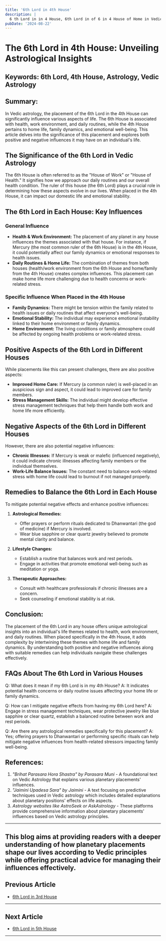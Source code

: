 ```yaml
---
title: '6th Lord in 4th House'
description: |
  6 th Lord in in 4 House, 6th Lord in of 6 in 4 House of Home in Vedic astrology
pubDate: '2024-08-22'
---
```


# The 6th Lord in 4th House: Unveiling Astrological Insights

## Keywords: 6th Lord, 4th House, Astrology, Vedic Astrology

## Summary:
In Vedic astrology, the placement of the 6th Lord in the 4th House can significantly influence various aspects of life. The 6th House is associated with health, work environment, and daily routines, while the 4th House pertains to home life, family dynamics, and emotional well-being. This article delves into the significance of this placement and explores both positive and negative influences it may have on an individual's life.

## The Significance of the 6th Lord in Vedic Astrology
The 6th House is often referred to as the "House of Work" or "House of Health." It signifies how we approach our daily routines and our overall health condition. The ruler of this house (the 6th Lord) plays a crucial role in determining how these aspects evolve in our lives. When placed in the 4th House, it can impact our domestic life and emotional stability.

## The 6th Lord in Each House: Key Influences
### General Influence
- **Health & Work Environment:** The placement of any planet in any house influences the themes associated with that house. For instance, if Mercury (the most common ruler of the 6th House) is in the 4th House, it could potentially affect our family dynamics or emotional responses to health issues.
- **Daily Routines & Home Life:** The combination of themes from both houses (health/work environment from the 6th House and home/family from the 4th House) creates complex influences. This placement can make home life more challenging due to health concerns or work-related stress.

### Specific Influence When Placed in the 4th House
- **Family Dynamics:** There might be tension within the family related to health issues or daily routines that affect everyone's well-being.
- **Emotional Stability:** The individual may experience emotional instability linked to their home environment or family dynamics.
- **Home Environment:** The living conditions or family atmosphere could be affected by ongoing health problems or work-related stress.

## Positive Aspects of the 6th Lord in Different Houses
While placements like this can present challenges, there are also positive aspects:

- **Improved Home Care:** If Mercury (a common ruler) is well-placed in an auspicious sign and aspect, it could lead to improved care for family members.
- **Stress Management Skills:** The individual might develop effective stress management techniques that help them handle both work and home life more efficiently.

## Negative Aspects of the 6th Lord in Different Houses
However, there are also potential negative influences:

- **Chronic Illnesses:** If Mercury is weak or malefic (influenced negatively), it could indicate chronic illnesses affecting family members or the individual themselves.
- **Work-Life Balance Issues:** The constant need to balance work-related stress with home life could lead to burnout if not managed properly.

## Remedies to Balance the 6th Lord in Each House
To mitigate potential negative effects and enhance positive influences:

1. **Astrological Remedies:**
   - Offer prayers or perform rituals dedicated to Dhanwantari (the god of medicine) if Mercury is involved.
   - Wear blue sapphire or clear quartz jewelry believed to promote mental clarity and balance.

2. **Lifestyle Changes:**
   - Establish a routine that balances work and rest periods.
   - Engage in activities that promote emotional well-being such as meditation or yoga.

3. **Therapeutic Approaches:**
   - Consult with healthcare professionals if chronic illnesses are a concern.
   - Seek counseling if emotional stability is at risk.

## Conclusion:
The placement of the 6th Lord in any house offers unique astrological insights into an individual's life themes related to health, work environment, and daily routines. When placed specifically in the 4th House, it adds complexity by intertwining these themes with home life and family dynamics. By understanding both positive and negative influences along with suitable remedies can help individuals navigate these challenges effectively.

## FAQs About The 6th Lord in Various Houses

Q: What does it mean if my 6th Lord is in my 4th House?
A: It indicates potential health concerns or daily routine issues affecting your home life or family dynamics.

Q: How can I mitigate negative effects from having my 6th Lord here?
A: Engage in stress management techniques, wear protective jewelry like blue sapphire or clear quartz, establish a balanced routine between work and rest periods.

Q: Are there any astrological remedies specifically for this placement?
A: Yes; offering prayers to Dhanwantari or performing specific rituals can help mitigate negative influences from health-related stressors impacting family well-being.

## References:
1. *"Brihat Parasara Hora Shastra" by Parasara Muni* - A foundational text on Vedic Astrology that explains various planetary placements' influences.
2. *"Jaimini Upadesa Sara" by Jaimini* - A text focusing on predictive techniques used in Vedic astrology which includes detailed explanations about planetary positions' effects on life aspects.
3. *Astrology websites like AstroSeek or AskAstrology* - These platforms provide comprehensive information about planetary placements' influences based on Vedic astrology principles.


---

This blog aims at providing readers with a deeper understanding of how planetary placements shape our lives according to Vedic principles while offering practical advice for managing their influences effectively.
---

## Previous Article
- [6th Lord in 3rd House](/blogs-md/1006_6th_Lord_in_all_Houses/100603_6th_Lord_in_3rd_House.md)

---

## Next Article
- [6th Lord in 5th House](/blogs-md/1006_6th_Lord_in_all_Houses/100605_6th_Lord_in_5th_House.md)

---

